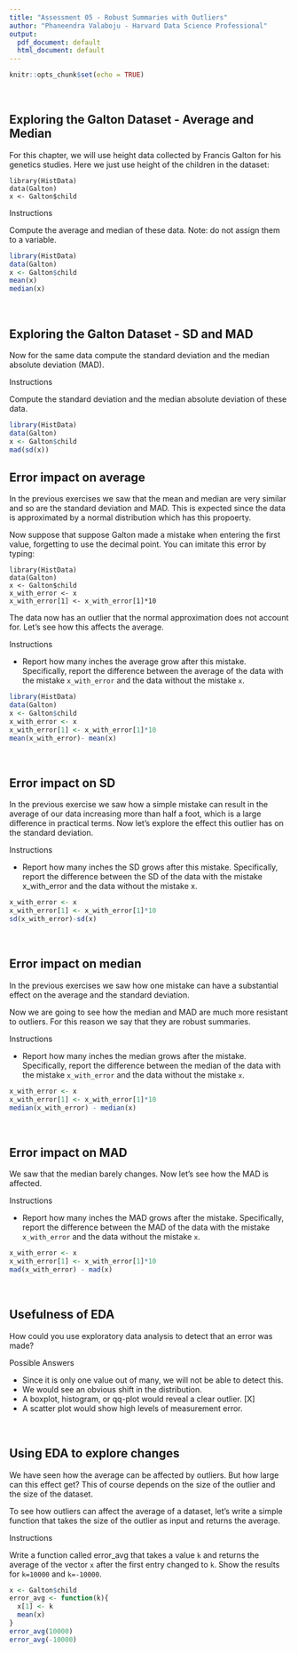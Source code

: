 ```yaml
---
title: "Assessment 05 - Robust Summaries with Outliers"
author: "Phaneendra Valaboju - Harvard Data Science Professional"
output:
  pdf_document: default
  html_document: default
---
```


```r
knitr::opts_chunk$set(echo = TRUE)
```

<br/>

## **Exploring the Galton Dataset - Average and Median**
For this chapter, we will use height data collected by Francis Galton for his genetics studies. Here we just use height of the children in the dataset:

```
library(HistData)
data(Galton)
x <- Galton$child
```

Instructions

Compute the average and median of these data. Note: do not assign them to a variable.

```r
library(HistData)
data(Galton)
x <- Galton$child
mean(x)
median(x)
```

<br/>

## **Exploring the Galton Dataset - SD and MAD**
Now for the same data compute the standard deviation and the median absolute deviation (MAD).

Instructions

Compute the standard deviation and the median absolute deviation of these data.

```r
library(HistData)
data(Galton)
x <- Galton$child
mad(sd(x))
```


## **Error impact on average**
In the previous exercises we saw that the mean and median are very similar and so are the standard deviation and MAD. This is expected since the data is approximated by a normal distribution which has this propoerty.

Now suppose that suppose Galton made a mistake when entering the first value, forgetting to use the decimal point. You can imitate this error by typing:

```
library(HistData)
data(Galton)
x <- Galton$child
x_with_error <- x
x_with_error[1] <- x_with_error[1]*10
```

The data now has an outlier that the normal approximation does not account for. Let's see how this affects the average.

Instructions

- Report how many inches the average grow after this mistake. Specifically, report the difference between the average of the data with the mistake ```x_with_error``` and the data without the mistake ```x```.

```r
library(HistData)
data(Galton)
x <- Galton$child
x_with_error <- x
x_with_error[1] <- x_with_error[1]*10
mean(x_with_error)- mean(x)
```

<br/>

## **Error impact on SD**
In the previous exercise we saw how a simple mistake can result in the average of our data increasing more than half a foot, which is a large difference in practical terms. Now let's explore the effect this outlier has on the standard deviation.

Instructions

- Report how many inches the SD grows after this mistake. Specifically, report the difference between the SD of the data with the mistake x_with_error and the data without the mistake x.

```r
x_with_error <- x
x_with_error[1] <- x_with_error[1]*10
sd(x_with_error)-sd(x)
```

<br/>

## **Error impact on median**
In the previous exercises we saw how one mistake can have a substantial effect on the average and the standard deviation.

Now we are going to see how the median and MAD are much more resistant to outliers. For this reason we say that they are robust summaries.

Instructions

- Report how many inches the median grows after the mistake. Specifically, report the difference between the median of the data with the mistake ```x_with_error``` and the data without the mistake ```x```.

```r
x_with_error <- x
x_with_error[1] <- x_with_error[1]*10
median(x_with_error) - median(x)
```

<br/>

## **Error impact on MAD**
We saw that the median barely changes. Now let's see how the MAD is affected.

Instructions

- Report how many inches the MAD grows after the mistake. Specifically, report the difference between the MAD of the data with the mistake ```x_with_error``` and the data without the mistake ```x```.

```r
x_with_error <- x
x_with_error[1] <- x_with_error[1]*10
mad(x_with_error) - mad(x)
```

<br/>

## **Usefulness of EDA**
How could you use exploratory data analysis to detect that an error was made?

Possible Answers

- Since it is only one value out of many, we will not be able to detect this.
- We would see an obvious shift in the distribution.
- A boxplot, histogram, or qq-plot would reveal a clear outlier. [X]
- A scatter plot would show high levels of measurement error.

<br/>

## **Using EDA to explore changes**
We have seen how the average can be affected by outliers. But how large can this effect get? This of course depends on the size of the outlier and the size of the dataset.

To see how outliers can affect the average of a dataset, let's write a simple function that takes the size of the outlier as input and returns the average.

Instructions

Write a function called error_avg that takes a value ```k``` and returns the average of the vector ```x``` after the first entry changed to ```k```. Show the results for ```k=10000``` and ```k=-10000```.

```r
x <- Galton$child
error_avg <- function(k){
  x[1] <- k
  mean(x)
}
error_avg(10000)
error_avg(-10000)
```